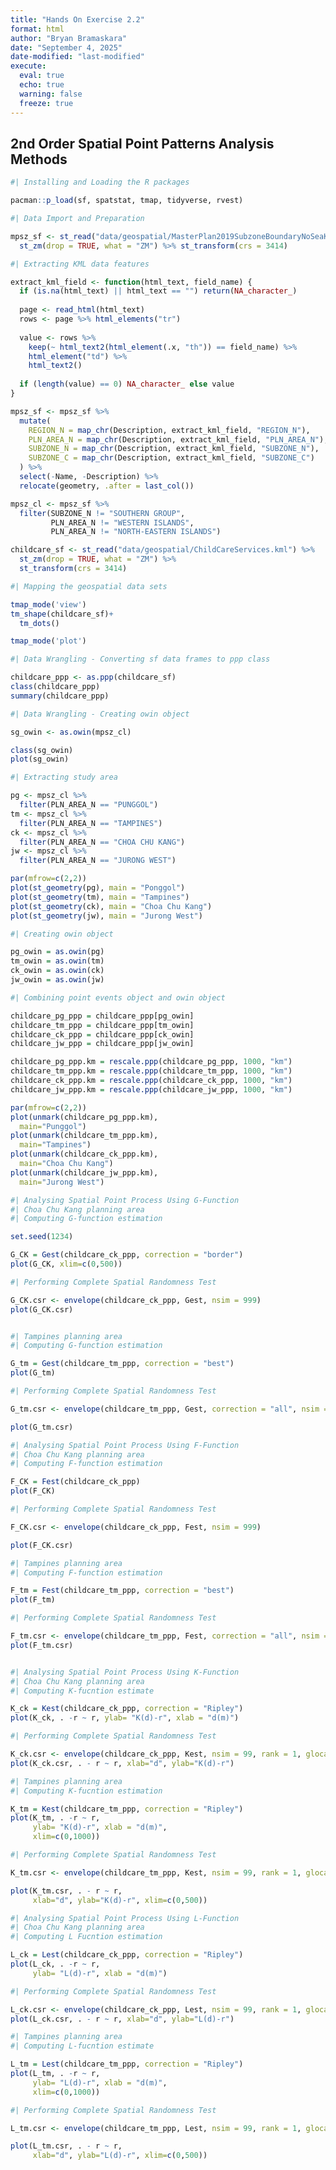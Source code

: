 ```yaml
---
title: "Hands On Exercise 2.2"
format: html
author: "Bryan Bramaskara"
date: "September 4, 2025"
date-modified: "last-modified"
execute: 
  eval: true
  echo: true
  warning: false
  freeze: true
---
```


## **2nd Order Spatial Point Patterns Analysis Methods**

```r

#| Installing and Loading the R packages

pacman::p_load(sf, spatstat, tmap, tidyverse, rvest)

#| Data Import and Preparation

mpsz_sf <- st_read("data/geospatial/MasterPlan2019SubzoneBoundaryNoSeaKML.kml") %>% 
  st_zm(drop = TRUE, what = "ZM") %>% st_transform(crs = 3414)

#| Extracting KML data features

extract_kml_field <- function(html_text, field_name) {
  if (is.na(html_text) || html_text == "") return(NA_character_)
  
  page <- read_html(html_text)
  rows <- page %>% html_elements("tr")
  
  value <- rows %>%
    keep(~ html_text2(html_element(.x, "th")) == field_name) %>%
    html_element("td") %>%
    html_text2()
  
  if (length(value) == 0) NA_character_ else value
}

mpsz_sf <- mpsz_sf %>%
  mutate(
    REGION_N = map_chr(Description, extract_kml_field, "REGION_N"),
    PLN_AREA_N = map_chr(Description, extract_kml_field, "PLN_AREA_N"),
    SUBZONE_N = map_chr(Description, extract_kml_field, "SUBZONE_N"),
    SUBZONE_C = map_chr(Description, extract_kml_field, "SUBZONE_C")
  ) %>%
  select(-Name, -Description) %>%
  relocate(geometry, .after = last_col())

mpsz_cl <- mpsz_sf %>%
  filter(SUBZONE_N != "SOUTHERN GROUP",
         PLN_AREA_N != "WESTERN ISLANDS",
         PLN_AREA_N != "NORTH-EASTERN ISLANDS")

childcare_sf <- st_read("data/geospatial/ChildCareServices.kml") %>% 
  st_zm(drop = TRUE, what = "ZM") %>%
  st_transform(crs = 3414)

#| Mapping the geospatial data sets

tmap_mode('view')
tm_shape(childcare_sf)+
  tm_dots()

tmap_mode('plot')

#| Data Wrangling - Converting sf data frames to ppp class

childcare_ppp <- as.ppp(childcare_sf)
class(childcare_ppp)
summary(childcare_ppp)

#| Data Wrangling - Creating owin object

sg_owin <- as.owin(mpsz_cl)

class(sg_owin)
plot(sg_owin)

#| Extracting study area

pg <- mpsz_cl %>%
  filter(PLN_AREA_N == "PUNGGOL")
tm <- mpsz_cl %>%
  filter(PLN_AREA_N == "TAMPINES")
ck <- mpsz_cl %>%
  filter(PLN_AREA_N == "CHOA CHU KANG")
jw <- mpsz_cl %>%
  filter(PLN_AREA_N == "JURONG WEST")

par(mfrow=c(2,2))
plot(st_geometry(pg), main = "Ponggol")
plot(st_geometry(tm), main = "Tampines")
plot(st_geometry(ck), main = "Choa Chu Kang")
plot(st_geometry(jw), main = "Jurong West")

#| Creating owin object

pg_owin = as.owin(pg)
tm_owin = as.owin(tm)
ck_owin = as.owin(ck)
jw_owin = as.owin(jw)

#| Combining point events object and owin object

childcare_pg_ppp = childcare_ppp[pg_owin]
childcare_tm_ppp = childcare_ppp[tm_owin]
childcare_ck_ppp = childcare_ppp[ck_owin]
childcare_jw_ppp = childcare_ppp[jw_owin]

childcare_pg_ppp.km = rescale.ppp(childcare_pg_ppp, 1000, "km")
childcare_tm_ppp.km = rescale.ppp(childcare_tm_ppp, 1000, "km")
childcare_ck_ppp.km = rescale.ppp(childcare_ck_ppp, 1000, "km")
childcare_jw_ppp.km = rescale.ppp(childcare_jw_ppp, 1000, "km")

par(mfrow=c(2,2))
plot(unmark(childcare_pg_ppp.km), 
  main="Punggol")
plot(unmark(childcare_tm_ppp.km), 
  main="Tampines")
plot(unmark(childcare_ck_ppp.km), 
  main="Choa Chu Kang")
plot(unmark(childcare_jw_ppp.km), 
  main="Jurong West")

#| Analysing Spatial Point Process Using G-Function
#| Choa Chu Kang planning area
#| Computing G-function estimation

set.seed(1234)

G_CK = Gest(childcare_ck_ppp, correction = "border")
plot(G_CK, xlim=c(0,500))

#| Performing Complete Spatial Randomness Test

G_CK.csr <- envelope(childcare_ck_ppp, Gest, nsim = 999)
plot(G_CK.csr)


#| Tampines planning area
#| Computing G-function estimation

G_tm = Gest(childcare_tm_ppp, correction = "best")
plot(G_tm)

#| Performing Complete Spatial Randomness Test

G_tm.csr <- envelope(childcare_tm_ppp, Gest, correction = "all", nsim = 999)

plot(G_tm.csr)

#| Analysing Spatial Point Process Using F-Function
#| Choa Chu Kang planning area
#| Computing F-function estimation

F_CK = Fest(childcare_ck_ppp)
plot(F_CK)

#| Performing Complete Spatial Randomness Test

F_CK.csr <- envelope(childcare_ck_ppp, Fest, nsim = 999)

plot(F_CK.csr)

#| Tampines planning area
#| Computing F-function estimation

F_tm = Fest(childcare_tm_ppp, correction = "best")
plot(F_tm)

#| Performing Complete Spatial Randomness Test

F_tm.csr <- envelope(childcare_tm_ppp, Fest, correction = "all", nsim = 999)
plot(F_tm.csr)


#| Analysing Spatial Point Process Using K-Function
#| Choa Chu Kang planning area
#| Computing K-fucntion estimate

K_ck = Kest(childcare_ck_ppp, correction = "Ripley")
plot(K_ck, . -r ~ r, ylab= "K(d)-r", xlab = "d(m)")

#| Performing Complete Spatial Randomness Test

K_ck.csr <- envelope(childcare_ck_ppp, Kest, nsim = 99, rank = 1, glocal=TRUE)
plot(K_ck.csr, . - r ~ r, xlab="d", ylab="K(d)-r")

#| Tampines planning area
#| Computing K-fucntion estimation

K_tm = Kest(childcare_tm_ppp, correction = "Ripley")
plot(K_tm, . -r ~ r, 
     ylab= "K(d)-r", xlab = "d(m)", 
     xlim=c(0,1000))

#| Performing Complete Spatial Randomness Test

K_tm.csr <- envelope(childcare_tm_ppp, Kest, nsim = 99, rank = 1, glocal=TRUE)

plot(K_tm.csr, . - r ~ r, 
     xlab="d", ylab="K(d)-r", xlim=c(0,500))

#| Analysing Spatial Point Process Using L-Function
#| Choa Chu Kang planning area
#| Computing L Fucntion estimation

L_ck = Lest(childcare_ck_ppp, correction = "Ripley")
plot(L_ck, . -r ~ r, 
     ylab= "L(d)-r", xlab = "d(m)")

#| Performing Complete Spatial Randomness Test

L_ck.csr <- envelope(childcare_ck_ppp, Lest, nsim = 99, rank = 1, glocal=TRUE)
plot(L_ck.csr, . - r ~ r, xlab="d", ylab="L(d)-r")

#| Tampines planning area
#| Computing L-fucntion estimate

L_tm = Lest(childcare_tm_ppp, correction = "Ripley")
plot(L_tm, . -r ~ r, 
     ylab= "L(d)-r", xlab = "d(m)", 
     xlim=c(0,1000))

#| Performing Complete Spatial Randomness Test

L_tm.csr <- envelope(childcare_tm_ppp, Lest, nsim = 99, rank = 1, glocal=TRUE)

plot(L_tm.csr, . - r ~ r, 
     xlab="d", ylab="L(d)-r", xlim=c(0,500))





```
